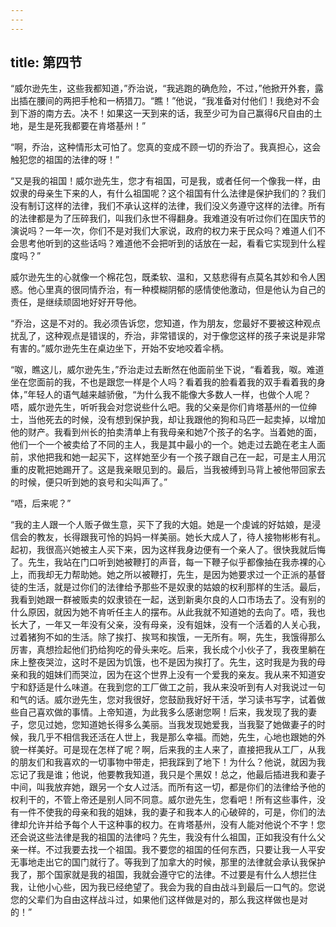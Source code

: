 ```yaml
---
---
---
```

title: 第四节
---




“威尔逊先生，这些我都知道，”乔治说，“我逃跑的确危险，不过，”他掀开外套，露出插在腰间的两把手枪和一柄猎刀。“瞧！”他说，“我准备对付他们！我绝对不会到下游的南方去。决不！如果这一天到来的话，我至少可为自己赢得6尺自由的土地，是生是死我都要在肯塔基州！”

“啊，乔治，这种情形太可怕了。您真的变成不顾一切的乔治了。我真担心，这会触犯您的祖国的法律的呀！”

“又是我的祖国！威尔逊先生，您才有祖国，可是我，或者任何一个像我一样，由奴隶的母亲生下来的人，有什么祖国呢？这个祖国有什么法律是保护我们的？我们没有制订这样的法律，我们不承认这样的法律，我们没义务遵守这样的法律。所有的法律都是为了压碎我们，叫我们永世不得翻身。我难道没有听过你们在国庆节的演说吗？一年一次，你们不是对我们大家说，政府的权力来于民众吗？难道人们不会思考他听到的这些话吗？难道他不会把听到的话放在一起，看看它实现到什么程度吗？”

威尔逊先生的心就像一个棉花包，既柔软、温和，又慈悲得有点莫名其妙和令人困惑。他心里真的很同情乔治，有一种模糊阴郁的感情使他激动，但是他认为自己的责任，是继续顽固地好好开导他。

“乔治，这是不对的。我必须告诉您，您知道，作为朋友，您最好不要被这种观点扰乱了，这种观点是错误的，乔治，非常错误的，对于像您这样的孩子来说是非常有害的。”威尔逊先生在桌边坐下，开始不安地咬着伞柄。

“呶，瞧这儿，威尔逊先生，”乔治走过去断然在他面前坐下说，“看着我，呶。难道坐在您面前的我，不也是跟您一样是个人吗？看着我的脸看着我的双手看着我的身体，”年轻人的语气越来越骄傲，“为什么我不能像大多数人一样，也做个人呢？唔，威尔逊先生，听听我会对您说些什么吧。我的父亲是你们肯塔基州的一位绅士，当他死去的时候，没有想到保护我，却让我跟他的狗和马匹一起卖掉，以增加他的财产。我看到州长的拍卖清单上有我母亲和她7个孩子的名字。当着她的面，他们一个一个被卖给了不同的主人，我是其中最小的一个。她走过去跪在老主人面前，求他把我和她一起买下，这样她至少有一个孩子跟自己在一起，可是主人用沉重的皮靴把她踢开了。这是我亲眼见到的。最后，当我被缚到马背上被他带回家去的时候，便只听到她的哀号和尖叫声了。”

“唔，后来呢？”

“我的主人跟一个人贩子做生意，买下了我的大姐。她是一个虔诚的好姑娘，是浸信会的教友，长得跟我可怜的妈妈一样美丽。她长大成人了，待人接物彬彬有礼。起初，我很高兴她被主人买下来，因为这样我身边便有一个亲人了。很快我就后悔了。先生，我站在门口听到她被鞭打的声音，每一下鞭子似乎都像抽在我赤裸的心上，而我却无力帮助她。她之所以被鞭打，先生，是因为她要求过一个正派的基督徒的生活，就是过你们的法律给予那些不是奴隶的姑娘的权利那样的生活。最后，我看到她跟一群被贩卖的奴隶锁在一起，送到新奥尔良的人口市场去了。没有别的什么原因，就因为她不肯听任主人的摆布。从此我就不知道她的去向了。唔，我也长大了，一年又一年没有父亲，没有母亲，没有姐妹，没有一个活着的人关心我，过着猪狗不如的生活。除了挨打、挨骂和挨饿，一无所有。啊，先生，我饿得那么厉害，真想捡起他们扔给狗吃的骨头来吃。后来，我长成个小伙子了，我夜里躺在床上整夜哭泣，这时不是因为饥饿，也不是因为挨打了。先生，这时我是为我的母亲和我的姐妹们而哭泣，因为在这个世界上没有一个爱我的亲友。我从来不知道安宁和舒适是什么味道。在我到您的工厂做工之前，我从来没听到有人对我说过一句和气的话。威尔逊先生，您对我很好，您鼓励我好好干活，学习读书写字，试着做些自己喜欢做的事情。上帝知道，为此我多么感谢您啊！后来，我发现了我的妻子，您见过她，您知道她长得多么美丽。当我发现她爱我，当我娶了她做妻子的时候，我几乎不相信我还活在人世上，我是那么幸福。而她，先生，心地也跟她的外貌一样美好。可是现在怎样了呢？啊，后来我的主人来了，直接把我从工厂，从我的朋友们和我喜欢的一切事物中带走，把我踩到了地下！为什么？他说，就因为我忘记了我是谁；他说，他要教我知道，我只是个黑奴！总之，他最后插进我和妻子中间，叫我放弃她，跟另一个女人过活。而所有这一切，都是你们的法律给予他的权利干的，不管上帝还是别人同不同意。威尔逊先生，您看吧！所有这些事件，没有一件不使我的母亲和我的姐妹，我的妻子和我本人的心破碎的，可是，你们的法律却允许并给予每个人干这种事的权力。在肯塔基州，没有人能对他说个不字！您还会说这些法律是我的祖国的法律吗？先生，我没有什么祖国，正如我没有什么父亲一样。不过我要去找一个祖国。我不要您的祖国的任何东西，只要让我一人平安无事地走出它的国门就行了。等我到了加拿大的时候，那里的法律就会承认我保护我了，那个国家就是我的祖国，我就会遵守它的法律。不过要是有什么人想拦住我，让他小心些，因为我已经绝望了。我会为我的自由战斗到最后一口气的。您说您的父辈们为自由这样战斗过，如果他们这样做是对的，那么我这样做也是对的！”
